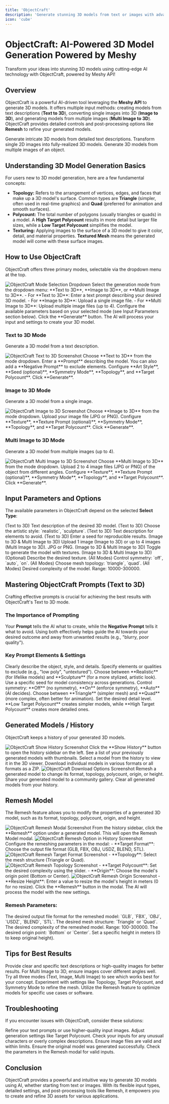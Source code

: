```yaml
---
title: 'ObjectCraft'
description: 'Generate stunning 3D models from text or images with advanced AI technology.'
icon: 'cube'
---
```


# ObjectCraft: AI-Powered 3D Model Generation Powered by Meshy

<Tip>
  Transform your ideas into stunning 3D models using cutting-edge AI technology with ObjectCraft, powered by Meshy API!
</Tip>

## Overview

ObjectCraft is a powerful AI-driven tool leveraging the **Meshy API** to generate 3D models. It offers multiple input methods: creating models from text descriptions (**Text to 3D**), converting single images into 3D (**Image to 3D**), and generating models from multiple images (**Multi Image to 3D**). ObjectCraft provides detailed controls and post-processing options like **Remesh** to refine your generated models.

<CardGroup cols={3}>
  <Card title="Text to 3D" icon="keyboard">
    Generate intricate 3D models from detailed text descriptions.
  </Card>
  <Card title="Image to 3D" icon="image">
    Transform single 2D images into fully-realized 3D models.
  </Card>
  <Card title="Multi Image to 3D" icon="images">
    Generate 3D models from multiple images of an object.
  </Card>
</CardGroup>

## Understanding 3D Model Generation Basics

For users new to 3D model generation, here are a few fundamental concepts:

*   **Topology:** Refers to the arrangement of vertices, edges, and faces that make up a 3D model's surface. Common types are **Triangle** (simpler, often used in real-time graphics) and **Quad** (preferred for animation and smooth surfaces).
*   **Polycount:** The total number of polygons (usually triangles or quads) in a model. A **High Target Polycount** results in more detail but larger file sizes, while a **Low Target Polycount** simplifies the model.
*   **Texturing:** Applying images to the surface of a 3D model to give it color, detail, and material properties. **Textured Mesh** means the generated model will come with these surface images.

## How to Use ObjectCraft

ObjectCraft offers three primary modes, selectable via the dropdown menu at the top.

<Frame>
  <img src="https://pixiomedia.nyc3.digitaloceanspaces.com/docs/dropdownmenu.png" alt="ObjectCraft Mode Selection Dropdown" />
</Frame>

<Steps>
  <Step title="Choose Mode" icon="list-ul">
    Select the generation mode from the dropdown menu: **Text to 3D**, **Image to 3D**, or **Multi Image to 3D**.
  </Step>
  <Step title="Provide Input" icon="pen-to-square">
    - For **Text to 3D**: Enter a text prompt describing your desired 3D model.
    - For **Image to 3D**: Upload a single image file.
    - For **Multi Image to 3D**: Upload multiple image files (up to 4).
  </Step>
  <Step title="Adjust Settings" icon="sliders">
    Configure the available parameters based on your selected mode (see Input Parameters section below).
  </Step>
  <Step title="Generate 3D Model" icon="play">
    Click the **Generate** button. The AI will process your input and settings to create your 3D model.
  </Step>
</Steps>

### Text to 3D Mode

Generate a 3D model from a text description.

<Frame>
  <img src="https://pixiomedia.nyc3.digitaloceanspaces.com/docs/textto3d.png" alt="ObjectCraft Text to 3D Screenshot" />
</Frame>

<Steps>
  <Step title="Select Text to 3D" icon="keyboard">
    Choose **Text to 3D** from the mode dropdown.
  </Step>
  <Step title="Enter Prompts" icon="pencil">
    Enter a **Prompt** describing the model. You can also add a **Negative Prompt** to exclude elements.
  </Step>
  <Step title="Adjust Settings" icon="sliders">
    Configure **Art Style**, **Seed (optional)**, **Symmetry Mode**, **Topology**, and **Target Polycount**.
  </Step>
  <Step title="Generate" icon="play">
    Click **Generate**.
  </Step>
</Steps>

### Image to 3D Mode

Generate a 3D model from a single image.

<Frame>
  <img src="https://pixiomedia.nyc3.digitaloceanspaces.com/docs/imgto3d.png" alt="ObjectCraft Image to 3D Screenshot" />
</Frame>

<Steps>
  <Step title="Select Image to 3D" icon="image">
    Choose **Image to 3D** from the mode dropdown.
  </Step>
  <Step title="Upload Image" icon="upload">
    Upload your image file (JPG or PNG).
  </Step>
  <Step title="Adjust Settings" icon="sliders">
    Configure **Texture**, **Texture Prompt (optional)**, **Symmetry Mode**, **Topology**, and **Target Polycount**.
  </Step>
  <Step title="Generate" icon="play">
    Click **Generate**.
  </Step>
</Steps>

### Multi Image to 3D Mode

Generate a 3D model from multiple images (up to 4).

<Frame>
  <img src="https://pixiomedia.nyc3.digitaloceanspaces.com/docs/multiimageto3d.png" alt="ObjectCraft Multi Image to 3D Screenshot" />
</Frame>

<Steps>
  <Step title="Select Multi Image to 3D" icon="images">
    Choose **Multi Image to 3D** from the mode dropdown.
  </Step>
  <Step title="Upload Images" icon="upload">
    Upload 2 to 4 image files (JPG or PNG) of the object from different angles.
  </Step>
  <Step title="Adjust Settings" icon="sliders">
    Configure **Texture**, **Texture Prompt (optional)**, **Symmetry Mode**, **Topology**, and **Target Polycount**.
  </Step>
  <Step title="Generate" icon="play">
    Click **Generate**.
  </Step>
</Steps>

## Input Parameters and Options

The available parameters in ObjectCraft depend on the selected **Select Type**:

<ResponseField name="Prompt" type="string" required>
  (Text to 3D) Text description of the desired 3D model.
</ResponseField>
<ResponseField name="Art Style" type="Enum">
  (Text to 3D) Choose the artistic style: `realistic`, `sculpture`.
</ResponseField>
<ResponseField name="Negative Prompt" type="string">
  (Text to 3D) Text description for elements to avoid.
</ResponseField>
<ResponseField name="Seed (optional)" type="string">
  (Text to 3D) Enter a seed for reproducible results.
</ResponseField>

<ResponseField name="Upload Image(s)" type="file / array of files" required>
  (Image to 3D & Multi Image to 3D) Upload 1 image (Image to 3D) or up to 4 images (Multi Image to 3D). JPG or PNG.
</ResponseField>
<ResponseField name="Texture" type="boolean">
  (Image to 3D & Multi Image to 3D) Toggle to generate the model with textures.
</ResponseField>
<ResponseField name="Texture Prompt" type="string">
  (Image to 3D & Multi Image to 3D) (Optional) Describe the desired texture.
</ResponseField>

<ResponseField name="Symmetry Mode" type="Enum">
  (All Modes) Control symmetry: `off`, `auto`, `on`.
</ResponseField>
<ResponseField name="Topology" type="Enum">
  (All Modes) Choose mesh topology: `triangle`, `quad`.
</ResponseField>
<ResponseField name="Target Polycount" type="integer">
  (All Modes) Desired complexity of the model. Range: 10000-300000.
</ResponseField>

## Mastering ObjectCraft Prompts (Text to 3D)

Crafting effective prompts is crucial for achieving the best results with ObjectCraft's Text to 3D mode.

### The Importance of Prompting

Your **Prompt** tells the AI what to create, while the **Negative Prompt** tells it what to avoid. Using both effectively helps guide the AI towards your desired outcome and away from unwanted results (e.g., "blurry, poor quality").

### Key Prompt Elements & Settings

<AccordionGroup>
  <Accordion title="Prompt" icon="pencil">
    Clearly describe the object, style, and details.
  </Accordion>
   <Accordion title="Negative Prompt" icon="ban">
    Specify elements or qualities to exclude (e.g., "low poly", "untextured").
  </Accordion>
  <Accordion title="Art Style" icon="palette">
    Choose between **Realistic** (for lifelike models) and **Sculpture** (for a more stylized, artistic look).
  </Accordion>
  <Accordion title="Seed" icon="seedling">
    Use a specific seed for model consistency across generations.
  </Accordion>
  <Accordion title="Symmetry Mode" icon="arrow-right-arrow-left">
    Control symmetry: **Off** (no symmetry), **On** (enforce symmetry), **Auto** (AI decides).
  </Accordion>
  <Accordion title="Topology" icon="triangle">
    Choose between **Triangle** (simpler mesh) and **Quad** (more complex, often better for animation).
  </Accordion>
   <Accordion title="Target Polycount" icon="chart-bar">
    Set the desired detail level. **Low Target Polycount** creates simpler models, while **High Target Polycount** creates more detailed ones.
  </Accordion>
</AccordionGroup>

## Generated Models / History

ObjectCraft keeps a history of your generated 3D models.

<Frame>
  <img src="https://pixiomedia.nyc3.digitaloceanspaces.com/docs/showhistory.png" alt="ObjectCraft Show History Screenshot" />
</Frame>

<AccordionGroup>
  <Accordion title="Show History" icon="clock">
    Click the **Show History** button to open the history sidebar on the left.
  </Accordion>
  <Accordion title="Generated Models List" icon="list">
    See a list of your previously generated models with thumbnails.
  </Accordion>
  <Accordion title="View Model" icon="eye">
    Select a model from the history to view it in the 3D viewer.
  </Accordion>
  <Accordion title="Download Model" icon="download">
    Download individual models in various formats or all formats as a ZIP.
    <Frame>
      <img src="https://pixiomedia.nyc3.digitaloceanspaces.com/docs/download-extensions.png" alt="ObjectCraft Download Options Screenshot" />
    </Frame>
  </Accordion>
  <Accordion title="Remesh Model" icon="wrench">
    Remesh a generated model to change its format, topology, polycount, origin, or height.
  </Accordion>
  <Accordion title="Send to Gallery" icon="share">
    Share your generated model to a community gallery.
  </Accordion>
  <Accordion title="Clear All Models" icon="trash">
    Clear all generated models from your history.
  </Accordion>
</AccordionGroup>

## Remesh Model

The Remesh feature allows you to modify the properties of a generated 3D model, such as its format, topology, polycount, origin, and height.

<Frame>
  <img src="https://pixiomedia.nyc3.digitaloceanspaces.com/docs/remesh-modal.png" alt="ObjectCraft Remesh Modal Screenshot" />
</Frame>

<Steps>
  <Step title="Select Remesh" icon="wrench">
    From the history sidebar, click the **Remesh** option under a generated model. This will open the Remesh Model modal.
    <Frame>
      <img src="https://pixiomedia.nyc3.digitaloceanspaces.com/docs/remesh-model-selection.png" alt="ObjectCraft Remesh Option in History Screenshot" />
    </Frame>
  </Step>
  <Step title="Adjust Settings" icon="sliders">
    Configure the remeshing parameters in the modal:
    - **Target Format**: Choose the output file format (GLB, FBX, OBJ, USDZ, BLEND, STL).
    <Frame>
      <img src="https://pixiomedia.nyc3.digitaloceanspaces.com/docs/remesh-target-format.png" alt="ObjectCraft Remesh Target Format Screenshot" />
    </Frame>
    - **Topology**: Select the mesh structure (Triangle or Quad).
    <Frame>
      <img src="https://pixiomedia.nyc3.digitaloceanspaces.com/docs/remesh-topology.png" alt="ObjectCraft Remesh Topology Screenshot" />
    </Frame>
    - **Target Polycount**: Set the desired complexity using the slider.
    - **Origin**: Choose the model's origin point (Bottom or Center).
    <Frame>
      <img src="https://pixiomedia.nyc3.digitaloceanspaces.com/docs/remesh-origin.png" alt="ObjectCraft Remesh Origin Screenshot" />
    </Frame>
    - **Resize Height**: Enter a value to resize the model's height in meters (0 for no resize).
  </Step>
  <Step title="Remesh" icon="play">
    Click the **Remesh** button in the modal. The AI will process the model with the new settings.
  </Step>
</Steps>

### Remesh Parameters:

<ResponseField name="Target Format" type="Enum" required>
  The desired output file format for the remeshed model: `GLB`, `FBX`, `OBJ`, `USDZ`, `BLEND`, `STL`.
</ResponseField>
<ResponseField name="Topology" type="Enum" required>
  The desired mesh structure: `Triangle` or `Quad`.
</ResponseField>
<ResponseField name="Target Polycount" type="integer" required>
  The desired complexity of the remeshed model. Range: 100-300000.
</ResponseField>
<ResponseField name="Origin" type="Enum" required>
  The desired origin point: `Bottom` or `Center`.
</ResponseField>
<ResponseField name="Resize Height (meters, 0 for no resize)" type="number" required>
  Set a specific height in meters (0 to keep original height).
</ResponseField>

## Tips for Best Results

<CardGroup cols={2}>
  <Card title="Clear Inputs" icon="pencil">
    Provide clear and specific text descriptions or high-quality images for better results. For Multi Image to 3D, ensure images cover different angles well.
  </Card>
  <Card title="Experiment with Modes" icon="shuffle">
    Try all three modes (Text, Image, Multi Image) to see which works best for your concept.
  </Card>
  <Card title="Adjust Parameters" icon="sliders">
    Experiment with settings like Topology, Target Polycount, and Symmetry Mode to refine the mesh.
  </Card>
  <Card title="Use Remesh" icon="wrench">
    Utilize the Remesh feature to optimize models for specific use cases or software.
  </Card>
</CardGroup>

## Troubleshooting

If you encounter issues with ObjectCraft, consider these solutions:

<AccordionGroup>
  <Accordion title="Poor Model Quality" icon="cube-slash">
    Refine your text prompts or use higher-quality input images. Adjust generation settings like Target Polycount.
  </Accordion>
  <Accordion title="Generation Errors" icon="bug">
    Check your inputs for any unusual characters or overly complex descriptions. Ensure image files are valid and within limits.
  </Accordion>
  <Accordion title="Remesh Issues" icon="wrench-slash">
    Ensure the original model was generated successfully. Check the parameters in the Remesh modal for valid inputs.
  </Accordion>
</AccordionGroup>

## Conclusion

ObjectCraft provides a powerful and intuitive way to generate 3D models using AI, whether starting from text or images. With its flexible input types, detailed settings, and post-processing tools like Remesh, it empowers you to create and refine 3D assets for various applications.

